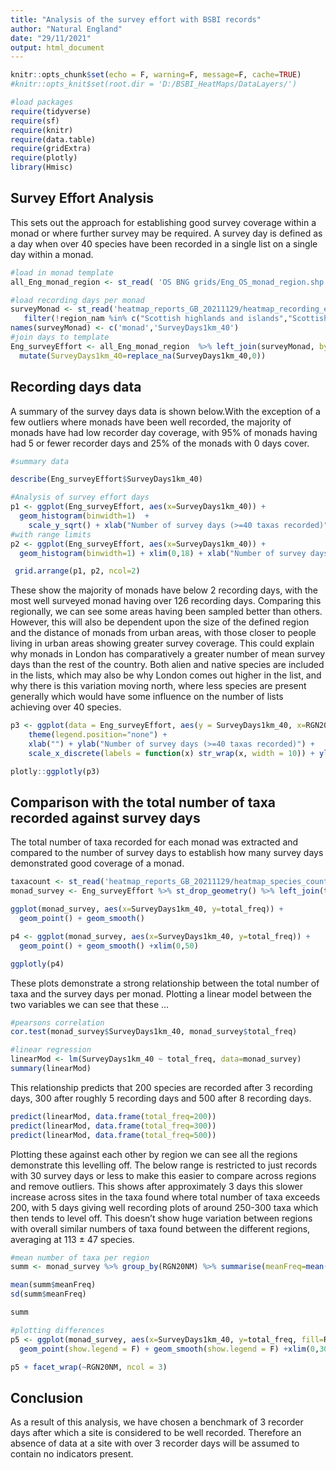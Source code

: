 ```yaml
---
title: "Analysis of the survey effort with BSBI records"
author: "Natural England"
date: "29/11/2021"
output: html_document
---
```


```r

knitr::opts_chunk$set(echo = F, warning=F, message=F, cache=TRUE)
#knitr::opts_knit$set(root.dir = 'D:/BSBI_HeatMaps/DataLayers/')

#load packages
require(tidyverse)
require(sf)
require(knitr)
require(data.table)
require(gridExtra)
require(plotly)
library(Hmisc)

```

## Survey Effort Analysis

This sets out the approach for establishing good survey coverage within a monad or where further survey may be required. A survey day is defined as a day when over 40 species have been recorded in a single list on a single day within a monad. 

```r
#load in monad template
all_Eng_monad_region <- st_read( 'OS BNG grids/Eng_OS_monad_region.shp',quiet = TRUE)

#load recording days per monad
surveyMonad <- st_read('heatmap_reports_GB_20211129/heatmap_recording_effort_report_2021_11_29.shapefiles/results/recordingdays1000_VC1-VC112.shp',quiet = TRUE) %>% st_drop_geometry() %>%
   filter(!region_nam %in% c("Scottish highlands and islands","Scottish lowlands","Scottish highlands and islands,Scottish lowlands","Wales" )) %>% select(-region_nam) 
names(surveyMonad) <- c('monad','SurveyDays1km_40')
#join days to template
Eng_surveyEffort <- all_Eng_monad_region  %>% left_join(surveyMonad, by='monad')  %>%
  mutate(SurveyDays1km_40=replace_na(SurveyDays1km_40,0))

```

## Recording days data

A summary of the survey days data is shown below.With the exception of a few outliers where monads have been well recorded, the majority of monads have had low recorder day coverage, with 95% of monads having had 5 or fewer recorder days and 25% of the monads with 0 days cover. 

```r
#summary data

describe(Eng_surveyEffort$SurveyDays1km_40)

```

```r

#Analysis of survey effort days
p1 <- ggplot(Eng_surveyEffort, aes(x=SurveyDays1km_40)) +
  geom_histogram(binwidth=1)  + 
    scale_y_sqrt() + xlab("Number of survey days (>=40 taxas recorded)") 
#with range limits
p2 <- ggplot(Eng_surveyEffort, aes(x=SurveyDays1km_40)) + 
  geom_histogram(binwidth=1) + xlim(0,18) + xlab("Number of survey days (>=40 taxas recorded)")

 grid.arrange(p1, p2, ncol=2)

```

These show the majority of monads have below 2 recording days, with the most well surveyed monad having over 126 recording days. Comparing this regionally, we can see some areas having been sampled better than others. However, this will also be dependent upon the size of the defined region and the distance of monads from urban areas, with those closer to people living in urban areas showing greater survey coverage. This could explain why monads in London has comparatively a greater number of mean survey days than the rest of the country. Both alien and native species are included in the lists, which may also be why London comes out higher in the list,  and why there is this variation moving north, where less species are present generally which would have some influence on the number of lists achieving over 40 species.

```r
p3 <- ggplot(data = Eng_surveyEffort, aes(y = SurveyDays1km_40, x=RGN20NM, fill=RGN20NM)) + geom_boxplot() +
    theme(legend.position="none") +
    xlab("") + ylab("Number of survey days (>=40 taxas recorded)") +   
    scale_x_discrete(labels = function(x) str_wrap(x, width = 10)) + ylim(0,10)

plotly::ggplotly(p3)
```

## Comparison with the total number of taxa recorded against survey days

The total number of taxa recorded for each monad was extracted and compared to the number of survey days to establish how many survey days demonstrated good coverage of a monad.

```r

taxacount <- st_read('heatmap_reports_GB_20211129/heatmap_species_counts_report_2021_11_29.shapefiles/results', quiet=T) %>% st_drop_geometry()
monad_survey <- Eng_surveyEffort %>% st_drop_geometry() %>% left_join(taxacount,by="monad")

ggplot(monad_survey, aes(x=SurveyDays1km_40, y=total_freq)) +
  geom_point() + geom_smooth() 

```


```r
p4 <- ggplot(monad_survey, aes(x=SurveyDays1km_40, y=total_freq)) +
  geom_point() + geom_smooth() +xlim(0,50)

ggplotly(p4)

```

These plots demonstrate a strong relationship between the total number of taxa and the survey days per monad. Plotting a linear model between the two variables we can see that these ...

```r
#pearsons correlation
cor.test(monad_survey$SurveyDays1km_40, monad_survey$total_freq)

```

```r
#linear regression
linearMod <- lm(SurveyDays1km_40 ~ total_freq, data=monad_survey) 
summary(linearMod) 

```

This relationship predicts that 200 species are recorded after 3 recording days, 300 after roughly 5 recording days and 500 after 8 recording days.

```r
predict(linearMod, data.frame(total_freq=200))
predict(linearMod, data.frame(total_freq=300))
predict(linearMod, data.frame(total_freq=500))

```

Plotting these against each other by region we can see all the regions demonstrate this levelling off. The below range is restricted to just records with 30 survey days or less to make this easier to compare across regions and remove outliers. This shows after approximately 3 days this slower increase across sites in the taxa found where total number of taxa exceeds 200, with 5 days giving well recording plots of around 250-300 taxa which then tends to level off. This doesn't show huge variation between regions with overall similar numbers of taxa found between the different regions, averaging at 113 ± 47 species.

```r
#mean number of taxa per region
summ <- monad_survey %>% group_by(RGN20NM) %>% summarise(meanFreq=mean(total_freq, na.rm=T), minFreq = min(total_freq,na.rm=T), maxFreq = max(total_freq,na.rm=T))

mean(summ$meanFreq)
sd(summ$meanFreq)

summ
```

```r

#plotting differences
p5 <- ggplot(monad_survey, aes(x=SurveyDays1km_40, y=total_freq, fill=RGN20NM)) +
  geom_point(show.legend = F) + geom_smooth(show.legend = F) +xlim(0,30) + ylim(0,1000)

p5 + facet_wrap(~RGN20NM, ncol = 3)

```

## Conclusion

As a result of this analysis, we have chosen a benchmark of 3 recorder days after which a site is considered to be well recorded.  Therefore an absence of data at a site with over 3 recorder days will be assumed to contain no indicators present.

